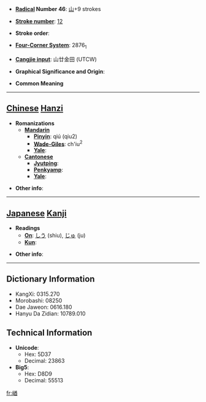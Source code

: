 * '''[[Wiktionary:Chinese radical index| Radical]] Number 46''': [[Wiktionary:Chinese radical index 山|山]]+9 strokes

* '''[[Wiktionary:Chinese total strokes index|Stroke number]]''': [[Wiktionary:Chinese total strokes index 12|12]]

* '''Stroke order''': 

* '''[[Wiktionary:Chinese four corner index|Four-Corner System]]''': 2876<sub>1</sub>

* '''[[Wiktionary:Chinese Cangjie index|Cangjie input]]''': 山廿金田 (UTCW)

* '''Graphical Significance and Origin''': 

* '''Common Meaning'''

----

== [[Chinese]] [[Hanzi]] ==

* '''Romanizations'''
** '''[[Mandarin]]'''
*** '''[[Pinyin]]''': qiú (qiu2)
*** '''[[Wade-Giles]]''': ch'iu<sup>2</sup>
*** '''[[Yale]]''': 
** '''[[Cantonese]]'''
*** '''[[Jyutping]]''':
*** '''[[Penkyamp]]''': 
*** '''[[Yale]]''': 

* '''Other info''': 

----

== [[Japanese]] [[Kanji]] ==

* '''Readings'''
** '''[[On]]''': [[しう]] (shiu), [[じゅ]] (ju)
** '''[[Kun]]''': 

* '''Other info''':  

----

== Dictionary Information ==

* KangXi: 0315.270
* Morobashi: 08250
* Dae Jaweon: 0616.180
* Hanyu Da Zidian: 10789.010

== Technical Information ==

* '''Unicode''':
** Hex: 5D37
** Decimal: 23863
* '''Big5''':
** Hex: D8D9
** Decimal: 55513

[[fr:崷]]